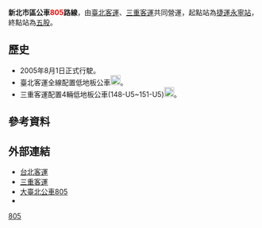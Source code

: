 {{Infobox Bus Route
| number = 新北市區805路線
| image =[[File:三重客運KKA-8209_805.jpg|350px]]<br/>[[File:152FW_805(3)-2.jpg|350px]]<br/>[[File:臺北客運_KKA-8981_805.jpg|350px]]<br>[[File:SCBus_CountyRoute805_398FG_wide.jpg|350px]]
| bgcolor = white
| fontcolor = red
| system = 新北市區
| manager = 新北市政府交通局運輸管理科
| operator = <!-- 注释出：[[File:Taipei_Bus_2nd_logo.png|60px]] -->臺北客運<br><!-- 注释出：[[File:SCBusLogo.svg|60px]] -->三重客運
| garage = 四海站、五股站
| garage1 =
| vehicle =
| start = 土城
| via = {{BS-map
|title=新北市區公車805路線站牌
|legend=0
|lua=1
|collapse = 
|map=
KBHFa~~ [[File:The_seal_of_Department_of_Rapid_Transit_Systems,_Taipei_City_Government_20140108.svg|20px]]捷運永寧站
BHF~~ 中華路口
BHF~~ 土城
BHF~~ 土城農會
BHF~~ 長風新城
BHF~~ 員林里
BHF~~ 中央路二段
BHF~~ 大同工廠
BHF~~ 日新里
BHF~~ 貨饒里
BHF~~ 中央路
BHF(L)g~~ 南雅站
BHF~~ 亞東科技大學(南雅南路)
BHF~~ [[File:The_seal_of_Department_of_Rapid_Transit_Systems,_Taipei_City_Government_20140108.svg|20px]]捷運亞東醫院站
BHF~~ 光華商職
BHF~~ 板橋夜市(縣民大道)
BHF~~ 館前西路口
BHF~~ [[File:The_seal_of_Department_of_Rapid_Transit_Systems,_Taipei_City_Government_20140108.svg|20px]]捷運府中站
BHF(R)f~~ 萬坪公園
uBHF~~ <!-- 注释出：[[File:THSR_no_text.svg|20px]] -->[[File:TRA_Logo.svg|20px]][[File:The_seal_of_Department_of_Rapid_Transit_Systems,_Taipei_City_Government_20140108.svg|20px]]新北板橋公車站
uBHF~~ 中山國中(縣民大道)
uBHF~~ 華翠大橋
uBHF~~ 板橋花市
uBHF~~ [[File:The_seal_of_Department_of_Rapid_Transit_Systems,_Taipei_City_Government_20140108.svg|20px]]捷運新埔站
uBHF(L)g~~ [[File:The_seal_of_Department_of_Rapid_Transit_Systems,_Taipei_City_Government_20140108.svg|20px]]捷運頭前庄站（思源路）
uBHF(L)g~~ 台北醫院一
uBHF~~ 台北醫院
BHF~~ 復興路二段
BHF~~ 新莊田徑場（中和里）
BHF~~ 新莊體育場（立功里）
BHF~~ 新莊棒球場（立功里立德里）
BHF~~新泰復興路口
BHF~~ 新泰國中北站
BHF~~ 新泰游泳池
BHF~~ 加油站
BHF~~ <!-- 注释出：[[File:Taoyuan_Metro_Logo(Logo_Only).svg|20px]] -->捷運泰山站（泰林路）
BHF~~ 泰林路新北大道口
BHF~~ 環河路口
BHF~~ 泰山戶政事務所
BHF~~ 同興公園
BHF~~ 泰山公有市場一
BHF~~ 福泰里
BHF~~ 泰山分駐所
BHF~~ 泰山郵局
BHF~~ 明志和平路口
BHF~~ 大窠橋
BHF~~ 遠東物流
BHF~~ 德音國小
BHF~~ 水碓圖書館
BHF~~ 自強路口
BHF~~ 明日世界
BHF~~ 憲兵學校
BHF~~ 蓬萊坑
BHF~~ 五股國小
BHF~~ 五股服務社
BHF~~ 永豐商業銀行
BHF~~ 社區活動中心
BHF~~ 五福社區
BHF~~ 陸光國宅
BHF~~ 陸光國宅一
KBHFe~~ 五股站
}}
| via1 = 
| end = 五股
| length =
| level = 平日 05：30－22：00<br>假日 06：00－22：00
| frequency =尖峰 15－20分鐘一班<br>離峰 20－30分鐘一班<br>假日固定班次
| time =
| fare = 台北聯營兩段票
| section_fare_1 = 新北板橋公車站
| section_fare_buffer_1 =台北醫院
| other_route =
| compete =
}}

'''新北市區公車<font color="red">805</font>路線'''，由[[臺北客運|臺北客運]]、[[三重客運|三重客運]]共同營運，起點站為[[捷運永寧站|捷運永寧站]]，終點站為[[五股區|五股]]。

==歷史==
* 2005年8月1日正式行駛。
* 臺北客運全線配置低地板公車[[File:標誌(小)mark(S).jpg|20px]]。
* 三重客運配置4輛低地板公車(148-U5~151-U5)[[File:標誌(小)mark(S).jpg|20px]]。

==參考資料==

==外部連結==
*[http://www.tpebus.com.tw/ 台北客運] {{Wayback|url=http://www.tpebus.com.tw/ |date=20191228013356 }} 
*[http://www.sanchung-bus.com.tw/ 三重客運] {{Wayback|url=http://www.sanchung-bus.com.tw/ |date=20161017175340 }} 
*[https://ebus.gov.taipei/EBus/VsSimpleMap?gb=0&routeid=0400080500# 大臺北公車805]
*{{facebook|TransTaipei|暢行台北公車客運資訊站}}


{{新北市區公車路線}}
{{台北聯營公車路線}}
{{台北聯營公車}}

[[Category:新北市區公車路線|805]]